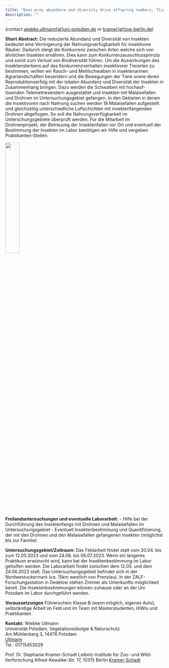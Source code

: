 ```yaml
---
title: "Does prey abundance and diversity drive offspring numbers, flight pathes and competition patterns of hirundines foraging in highly industrialized agricultural landscapes?"
description: ""
---
```

  
  (contact <a href="mailto:wiebke.ullmann@uni-potsdam.de">wiebke.ullmann[at]uni-potsdam.de</a> or <a href="mailto:kramer@izw-berlin.de">kramer[at]izw-berlin.de</a>)

**Short Abstract:** 
  Die reduzierte Abundanz und Diversität von Insekten bedeutet eine Verringerung der Nahrungsverfügbarkeit für insektivore Räuber. Dadurch steigt die Konkurrenz zwischen Arten welche sich von ähnlichen Insekten ernähren. Dies kann zum Konkurrenzausschlussprinzip und somit zum Verlust von Biodiversität führen. Um die Auswirkungen des Insektensterbens auf das Konkurrenzverhalten insektivorer Tierarten zu bestimmen, wollen wir Rauch- und Mehlschwalben in insektenarmen Agrarlandschaften besendern und die Bewegungen der Tiere sowie deren Reproduktionserfolg mit der lokalen Abundanz und Diversität der Insekten in Zusammenhang bringen. Dazu werden die Schwalben mit hochauf-lösenden Telemetriesendern ausgestattet und Insekten mit Malaisefallen und Drohnen im Untersuchungsgebiet gefangen. 
In den Gebieten in denen die Insektivoren nach Nahrung suchen werden 18 Malaisefallen aufgestellt und gleichzeitig unterschiedliche Luftschichten mit insektenfangenden Drohnen abgeflogen. So soll die Nahrungsverfügbarkeit im Unterschungsgebiete überprüft werden. Für die Mitarbeit im Drohnenprojekt, der Betreuung der Insektenfallen vor Ort und eventuell der Bestimmung der Insekten im Labor benötigen wir Hilfe und vergeben Praktikanten-Stellen.

![](img/theses/thesis_offer_prey_abundance_diversity.png){width=30%}

**Freilanduntersuchungen und eventuelle Laborarbeit:**
  -	Hilfe bei der Durchführung des Insektenfangs mit Drohnen und Malaisefallen im Untersuchungsgebiet
-	Eventuell Insektenbestimmung und Quantifizierung, der mit den Drohnen und den Malaisefallen gefangenen Insekten (möglichst bis zur Familie)

**Untersuchungsgebiet/Zeitraum:**
  Das Feldarbeit findet statt vom 30.04. bis zum 12.05.2023 und vom 24.06. bis 06.07.2023. Wenn ein längeres Praktikum erwünscht wird, kann bei der Insektenbestimmung im Labor geholfen werden. Die Laborarbeit findet zwischen dem 12.05. und dem 24.06.2023 statt. Das Untersuchungsgebiet befindet sich in der Nordwestuckermark (ca. 15km westlich von Prenzlau). In der ZALF-Forschungsstation in Dedelow stehen Zimmer als Unterkunfts-möglichkeit bereit. Die Insektenbestimmungen können zuhause oder an der Uni Potsdam im Labor durchgeführt werden. 

**Voraussetzungen**
  Führerschein Klasse B (wenn möglich, eigenes Auto), selbständige Arbeit im Feld und im Team mit Masterstudenten, HiWis und Praktikanten



**Kontakt:**
  Wiebke Ullmann			 
Universität Potsdam, Vegetationsökolgie & Naturschutz          
Am Mühlenberg 3, 14476 Potsdam         
[Ullmann](wiebke.ullmann@uni-potsdam.de)	
Tel.: 01715453029

Prof. Dr. Stephanie Kramer-Schadt
Leibniz-Institute für Zoo- und Wild-tierforschung
Alfred-Kowalke-Str. 17, 10315 Berlin
[Kramer-Schadt](kramer@izw-berlin.de)

